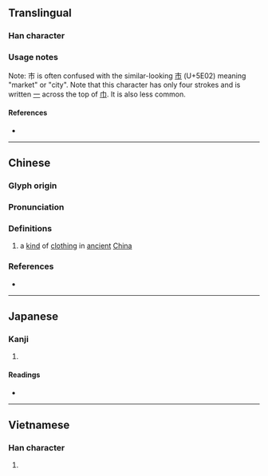 {{also|市|帀}}
{{character info/new}}
==Translingual==

===Han character===
{{Han char|rn=50|rad=巾|as=01|sn=4|four=50227|canj=JB|ids=⿻一巾}}

===Usage notes===
Note: 巿 is often confused with the similar-looking [[市]] (U+5E02) meaning "market" or "city". Note that this character has only four strokes and is written [[一]] across the top of [[巾]]. It is also less common.

====References====
* {{Han ref|kx=0328.010|dkj=08772|dj=0632.100|hdz=10728.020|uh=5DFF|ud=24063|bh=C95D|bd=51549}}

----

==Chinese==
{{zh-forms|alt=*韍}}

===Glyph origin===
{{Han etym}}

===Pronunciation===
{{zh-pron
|m=fú
|c=fat1
|mc=y
|oc=y
|cat=
}}

===Definitions===
{{zh-hanzi}}

# a [[kind]] of [[clothing]] in [[ancient]] [[China]]

===References===
* {{R:twedu|B00917}}

----

==Japanese==

===Kanji===
{{ja-kanji|grade=|rs=巾01}}

# {{defn|lang=ja|sort=巾01}}

====Readings====
* {{ja-readings|on=[[ふつ]] (futsu), [[ふち]] (fuchi), [[はつ]] (hatsu), [[はち]] (hachi)|kun=[[ひざかけ]] (hizakake)}}

----

==Vietnamese==

===Han character===
{{vi-readings|rs=巾01|hanviet=phất}}<!--Nom Foundation does not have this character in its database; thị is according to vi:Wiktionary-->

# {{defn|lang=vi|sort=巾01}}